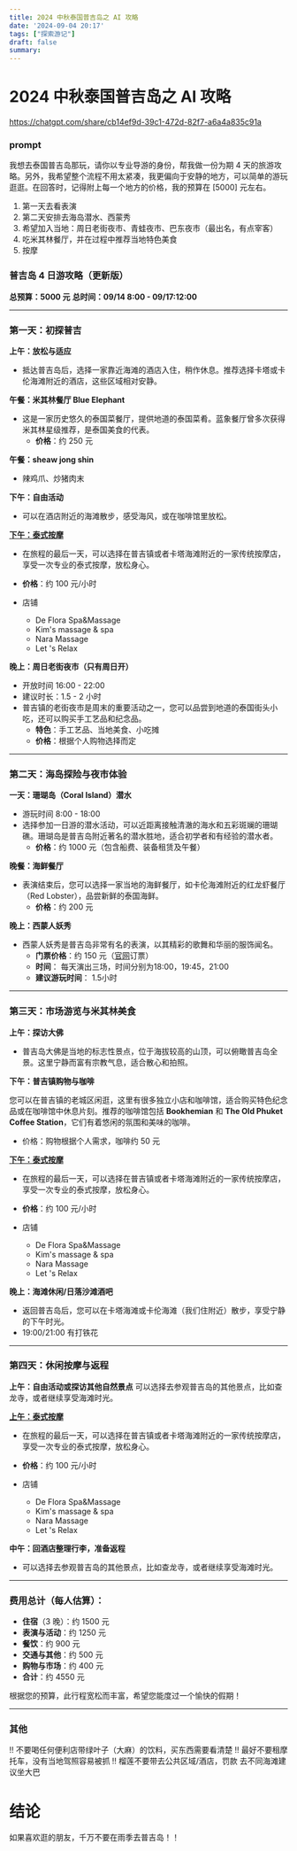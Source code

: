 ```yaml
---
title: 2024 中秋泰国普吉岛之 AI 攻略
date: '2024-09-04 20:17'
tags: ["探索游记"]
draft: false
summary: 
---
```

# 2024 中秋泰国普吉岛之 AI 攻略
https://chatgpt.com/share/cb14ef9d-39c1-472d-82f7-a6a4a835c91a
### prompt
我想去泰国普吉岛那玩，请你以专业导游的身份，帮我做一份为期 4 天的旅游攻略。另外，我希望整个流程不用太紧凑，我更偏向于安静的地方，可以简单的游玩逛逛。在回答时，记得附上每一个地方的价格，我的预算在 [5000] 元左右。

1. 第一天去看表演
2. 第二天安排去海岛潜水、西蒙秀
3. 希望加入当地：周日老街夜市、青蛙夜市、巴东夜市（最出名，有点宰客）
4. 吃米其林餐厅，并在过程中推荐当地特色美食
5. 按摩
   
### 普吉岛 4 日游攻略（更新版）

**总预算：5000 元**
**总时间：09/14 8:00 - 09/17:12:00**

---

### **第一天：初探普吉**

**上午：放松与适应**
- 抵达普吉岛后，选择一家靠近海滩的酒店入住，稍作休息。推荐选择卡塔或卡伦海滩附近的酒店，这些区域相对安静。

**午餐：米其林餐厅 Blue Elephant**
- 这是一家历史悠久的泰国菜餐厅，提供地道的泰国菜肴。蓝象餐厅曾多次获得米其林星级推荐，是泰国美食的代表。
  - **价格**：约 250 元

**午餐：sheaw jong shin**
- 辣鸡爪、炒猪肉末
  
**下午：自由活动**
- 可以在酒店附近的海滩散步，感受海风，或在咖啡馆里放松。

**[下午：泰式按摩](https://www.xiaohongshu.com/explore/664b1fa60000000014019317?app_platform=ios&app_version=8.51.3&share_from_user_hidden=true&xsec_source=app_share&type=normal&xsec_token=CBbC9-gDCMFD_Uj-lRx8PLW7qpMv8nLKMn9xbAGJVwNlk=&author_share=1&xhsshare=CopyLink&shareRedId=ODY4OTg6O0w2NzUyOTgwNjY0OTc5PD5O&apptime=1725459676&share_id=47269e367e074361a78ccb46be59f279)**
- 在旅程的最后一天，可以选择在普吉镇或者卡塔海滩附近的一家传统按摩店，享受一次专业的泰式按摩，放松身心。

- **价格**：约 100 元/小时
- 店铺
  - De Flora Spa&Massage
  - Kim's massage & spa
  - Nara Massage
  - Let 's Relax

**晚上：周日老街夜市（只有周日开）**
- 开放时间 16:00 - 22:00
- 建议时长：1.5 - 2 小时
- 普吉镇的老街夜市是周末的重要活动之一，您可以品尝到地道的泰国街头小吃，还可以购买手工艺品和纪念品。
  - **特色**：手工艺品、当地美食、小吃摊
  - **价格**：根据个人购物选择而定
  

---

### **第二天：海岛探险与夜市体验**

**一天：珊瑚岛（Coral Island）潜水**
- 游玩时间 8:00 - 18:00
- 选择参加一日游的潜水活动，可以近距离接触清澈的海水和五彩斑斓的珊瑚礁。珊瑚岛是普吉岛附近著名的潜水胜地，适合初学者和有经验的潜水者。
  - **价格**：约 1000 元（包含船费、装备租赁及午餐）

**晚餐：海鲜餐厅**
- 表演结束后，您可以选择一家当地的海鲜餐厅，如卡伦海滩附近的红龙虾餐厅（Red Lobster），品尝新鲜的泰国海鲜。
  - **价格**：约 200 元


**晚上：西蒙人妖秀**
- 西蒙人妖秀是普吉岛非常有名的表演，以其精彩的歌舞和华丽的服饰闻名。
  - **门票价格**：约 150 元（[官网](https://www.simoncabaretphuket.com/zh-hans/)订票）
  - **时间**： 每天演出三场，时间分别为18:00，19:45，21:00
  - **建议游玩时间**： 1.5小时



---

### **第三天：市场游览与米其林美食**

**上午：探访大佛**
- 普吉岛大佛是当地的标志性景点，位于海拔较高的山顶，可以俯瞰普吉岛全景。这里宁静而富有宗教气息，适合散心和拍照。
  
**下午：普吉镇购物与咖啡**

您可以在普吉镇的老城区闲逛，这里有很多独立小店和咖啡馆，适合购买特色纪念品或在咖啡馆中休息片刻。推荐的咖啡馆包括 **Bookhemian** 和 **The Old Phuket Coffee Station**，它们有着悠闲的氛围和美味的咖啡。
- 价格：购物根据个人需求，咖啡约 50 元

**[下午：泰式按摩](https://www.xiaohongshu.com/explore/664b1fa60000000014019317?app_platform=ios&app_version=8.51.3&share_from_user_hidden=true&xsec_source=app_share&type=normal&xsec_token=CBbC9-gDCMFD_Uj-lRx8PLW7qpMv8nLKMn9xbAGJVwNlk=&author_share=1&xhsshare=CopyLink&shareRedId=ODY4OTg6O0w2NzUyOTgwNjY0OTc5PD5O&apptime=1725459676&share_id=47269e367e074361a78ccb46be59f279)**
- 在旅程的最后一天，可以选择在普吉镇或者卡塔海滩附近的一家传统按摩店，享受一次专业的泰式按摩，放松身心。

- **价格**：约 100 元/小时
- 店铺
  - De Flora Spa&Massage
  - Kim's massage & spa
  - Nara Massage
  - Let 's Relax

**晚上：海滩休闲/日落沙滩酒吧**
- 返回普吉岛后，您可以在卡塔海滩或卡伦海滩（我们住附近）散步，享受宁静的下午时光。
- 19:00/21:00 有打铁花

---

### **第四天：休闲按摩与返程**

**上午：自由活动或探访其他自然景点**
可以选择去参观普吉岛的其他景点，比如查龙寺，或者继续享受海滩时光。

**[上午：泰式按摩](https://www.xiaohongshu.com/explore/664b1fa60000000014019317?app_platform=ios&app_version=8.51.3&share_from_user_hidden=true&xsec_source=app_share&type=normal&xsec_token=CBbC9-gDCMFD_Uj-lRx8PLW7qpMv8nLKMn9xbAGJVwNlk=&author_share=1&xhsshare=CopyLink&shareRedId=ODY4OTg6O0w2NzUyOTgwNjY0OTc5PD5O&apptime=1725459676&share_id=47269e367e074361a78ccb46be59f279)**
- 在旅程的最后一天，可以选择在普吉镇或者卡塔海滩附近的一家传统按摩店，享受一次专业的泰式按摩，放松身心。

- **价格**：约 100 元/小时
- 店铺
  - De Flora Spa&Massage
  - Kim's massage & spa
  - Nara Massage
  - Let 's Relax

**中午：回酒店整理行李，准备返程**
- 可以选择去参观普吉岛的其他景点，比如查龙寺，或者继续享受海滩时光。



---

### **费用总计**（每人估算）：
- **住宿**（3 晚）：约 1500 元
- **表演与活动**：约 1250 元
- **餐饮**：约 900 元
- **交通与其他**：约 500 元
- **购物与市场**：约 400 元
- **合计**：约 4550 元

根据您的预算，此行程宽松而丰富，希望您能度过一个愉快的假期！

---
### 其他
!! 不要喝任何便利店带绿叶子（大麻）的饮料，买东西需要看清楚
!! 最好不要租摩托车，没有当地驾照容易被抓
!! 榴莲不要带去公共区域/酒店，罚款
去不同海滩建议坐大巴


# 结论
如果喜欢逛的朋友，千万不要在雨季去普吉岛！！

